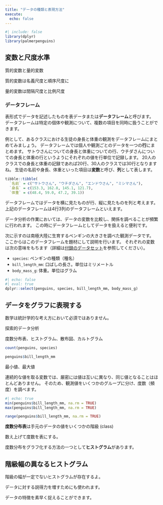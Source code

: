 ```yaml
---
title: "データの種類と表現方法"
execute:
  echo: false
---
```


```r
#| include: false
library(dplyr)
library(palmerpenguins)
```


## 変数と尺度水準

質的変数と量的変数

質的変数は名義尺度と順序尺度に

量的変数は間隔尺度と比例尺度

### データフレーム

表形式でデータを記述したものを表データまたは**データフレーム**と呼びます。
データフレームは特定の個体や観測について、複数の項目を同時に扱うことができます。

例として、あるクラスにおける生徒の身長と体重の観測をデータフレームにまとめてみましょう。
データフレームでは個人や観測ごとのデータを一つの**行**にまとめます。
サトウさんについての身長と体重についての行、ウチダさんについての身長と体重の行というようにそれぞれの値を行単位で記録します。
20人のクラスでの身長と体重の記録であれば20行、30人のクラスでは30行となりますね。
生徒の名前や身長、体重といった項目は**変数**と呼び、**列**として表します。

```r
tibble::tibble(
  `名前` = c("サトウさん", "ウチダさん", "エンドウさん", "ミシマさん"),
  `身長` = c(153.3, 162.8, 145.1, 121.7),
  `体重` = c(48.4, 59.0, 47.2, 39.1))
```

データフレームではデータを横に見たものが行、縦に見たものを列と考えます。
上記のデータフレームは4行3列のデータフレームといえます。

データ分析の作業においては、データの変数を比較し、関係を調べることが頻繁に行われます。
この時にデータフレームとしてデータを扱えると便利です。

次に示すのは南極大陸に生育するペンギンの大きさを調べた観測データです。
ここからはこのデータフレームを題材にして説明を行います。
それぞれの変数は次の意味をもちます（詳細は[付録のデータセット](dataset.qmd)を参照してください）。

- `species`: ペンギンの種類（種名）
- `bill_length_mm`: 口ばしの長さ。単位はミリメートル
- `body_mass_g`: 体重。単位はグラム

```r
#| echo: false
#| eval: true
dplyr::select(penguins, species, bill_length_mm, body_mass_g)
```

## データをグラフに表現する


数学は統計学的な考え方において必須ではありません。

探索的データ分析

度数分布表、ヒストグラム、散布図、カルトグラム

```r
count(penguins, species)
```


```r
penguins$bill_length_mm
```

最小値、最大値


連続的な値を取る変数では、厳密には値は互いに異なり、同じ値となることはほとんどありません。
そのため、観測値をいくつかのグループに分け、度数（頻度）を調べます。

```r
#| echo: true
min(penguins$bill_length_mm, na.rm = TRUE)
max(penguins$bill_length_mm, na.rm = TRUE)

range(penguins$bill_length_mm, na.rm = TRUE)
```



**度数分布表**は手元のデータの値をいくつかの階級 (class)

数え上げて度数を表にする。


度数分布をグラフ化する方法の一つとして**ヒストグラム**があります。

::: {.callout-warning}

## 階級幅の異なるヒストグラム

階級の幅が一定でないヒストグラムが存在するよ。

:::


データに対する説得力を増すためにも使われます。

データの特徴を素早く捉えることができます。
